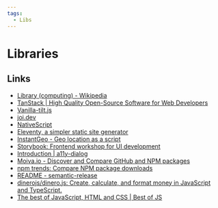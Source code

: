 ```yaml
---
tags:
  - Libs
---
```


# Libraries

## Links

- [Library (computing) - Wikipedia](<https://en.wikipedia.org/wiki/Library_(computing)>)
- [TanStack | High Quality Open-Source Software for Web Developers](https://tanstack.com/)
- [Vanilla-tilt.js](https://micku7zu.github.io/vanilla-tilt.js/)
- [joi.dev](https://joi.dev/)
- [NativeScript](https://nativescript.org/)
- [Eleventy, a simpler static site generator](https://www.11ty.dev/)
- [InstantGeo - Geo location as a script](https://instantgeo.info/#loading-async-recommended)
- [Storybook: Frontend workshop for UI development](https://storybook.js.org/)
- [Introduction | a11y-dialog](https://a11y-dialog.netlify.app/)
- [Moiva.io - Discover and Compare GitHub and NPM packages](https://moiva.io/)
- [npm trends: Compare NPM package downloads](https://npmtrends.com/)
- [README - semantic-release](https://semantic-release.gitbook.io/semantic-release/)
- [dinerojs/dinero.js: Create, calculate, and format money in JavaScript and TypeScript.](https://github.com/dinerojs/dinero.js?ck_subscriber_id=192963084)
- [The best of JavaScript, HTML and CSS | Best of JS](https://bestofjs.org/)
